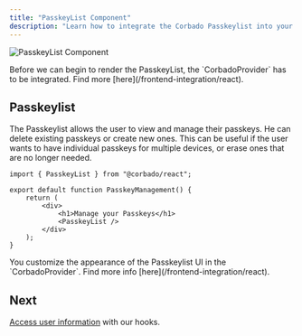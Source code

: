 ```yaml
---
title: "PasskeyList Component"
description: "Learn how to integrate the Corbado Passkeylist into your React application."
---
```



![PasskeyList Component](/images/frontend-integration/ui-components/passkeylist/passkeylist.webp)

<Warning>
    Before we can begin to render the PasskeyList, the `CorbadoProvider` has to be integrated.
    Find more [here](/frontend-integration/react).
</Warning>

## Passkeylist

The Passkeylist allows the user to view and manage their passkeys.
He can delete existing passkeys or create new ones.
This can be useful if the user wants to have individual passkeys for multiple devices, or erase ones
that are no longer needed.

```tsx components/passkey-management.tsx
import { PasskeyList } from "@corbado/react";

export default function PasskeyManagement() {
    return (
        <div>
            <h1>Manage your Passkeys</h1>
            <PasskeyList />
        </div>
    );
}
```

<Note>
    You customize the appearance of the Passkeylist UI in the `CorbadoProvider`.
    Find more info [here](/frontend-integration/react).
</Note>

<StylingTranslationCards />

## Next

[Access user information](/frontend-integration/react/authentication-state) with our hooks.